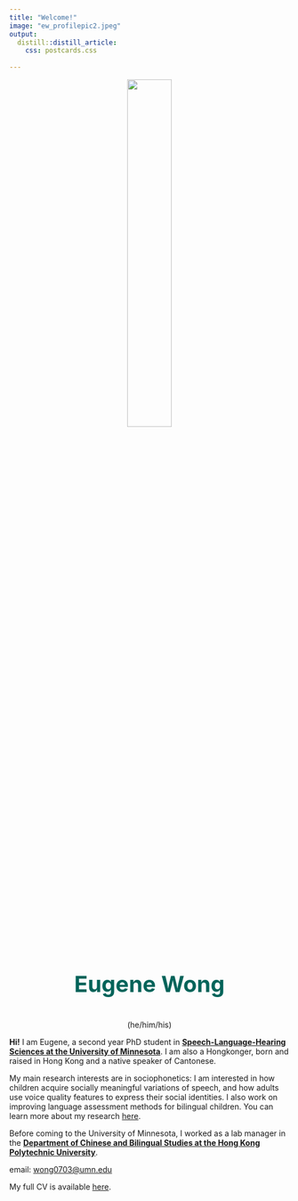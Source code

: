 ```yaml
---
title: "Welcome!"
image: "ew_profilepic2.jpeg"
output:
  distill::distill_article:
    css: postcards.css
    
---
```

<p align="center">
![](ew_profilepic2.jpeg){style="width: 40%;"}
</p>

<center>
<p style="color:#00645a; font-size:40px;">
**Eugene Wong**
</p>

(he/him/his)


</center>


**Hi!** I am Eugene, a second year PhD student in [**Speech-Language-Hearing Sciences at the University of Minnesota**](https://cla.umn.edu/slhs). I am also a Hongkonger, born and raised in Hong Kong and a native speaker of Cantonese. 



My main research interests are in sociophonetics: I am interested in how children acquire socially meaningful variations of speech, and how adults use voice quality features to express their social identities. I also work on improving language assessment methods for bilingual children. You can learn more about my research [here](https://eugene9488.github.io/personal_site/research.html).


Before coming to the University of Minnesota, I worked as a lab manager in the [**Department of Chinese and Bilingual Studies at the Hong Kong Polytechnic University**](https://www.polyu.edu.hk/cbs/). 


email: [wong0703@umn.edu](mailto:wong0703@umn.edu)

My full CV is available [here](CV_Eugene Wong_latest.pdf).

